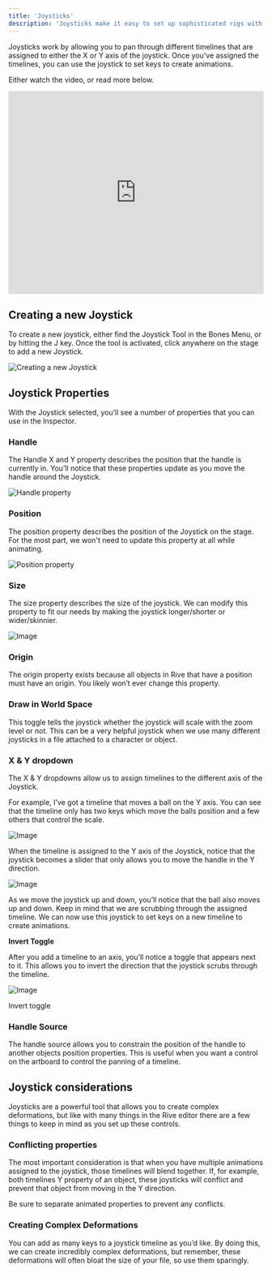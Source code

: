 ```yaml
---
title: 'Joysticks'
description: 'Joysticks make it easy to set up sophisticated rigs with simple controls. You can quickly animate body poses, eyes, mouths, hands, and more. You can even control joysticks with other joysticks.'
---
```


Joysticks work by allowing you to pan through different timelines that are assigned to either the X or Y axis of the joystick. Once you’ve assigned the timelines, you can use the joystick to set keys to create animations.

Either watch the video, or read more below.

<iframe width="100%" height="400" src="https://www.youtube.com/embed/PvZYDAUnLXE" title="YouTube video player" frameborder="0" allow="accelerometer; autoplay; clipboard-write; encrypted-media; gyroscope; picture-in-picture; web-share" referrerpolicy="strict-origin-when-cross-origin" allowfullscreen></iframe>

## Creating a new Joystick 

To create a new joystick, either find the Joystick Tool in the Bones Menu, or by hitting the J key. Once the tool is activated, click anywhere on the stage to add a new Joystick.

![Creating a new Joystick](https://ucarecdn.com/131eda33-da6f-4650-8042-3d5c766eab99/)

## Joystick Properties

With the Joystick selected, you’ll see a number of properties that you can use in the Inspector.

### Handle 

The Handle X and Y property describes the position that the handle is currently in. You’ll notice that these properties update as you move the handle around the Joystick.

![Handle property](https://ucarecdn.com/fc83a6fd-aa8d-4668-9a5d-afe202f08a9d/)

### Position

The position property describes the position of the Joystick on the stage. For the most part, we won't need to update this property at all while animating.

![Position property](https://ucarecdn.com/259da601-79ad-47ba-a09c-cab13c93fb3f/)

### Size

The size property describes the size of the joystick. We can modify this property to fit our needs by making the joystick longer/shorter or wider/skinnier.

![Image](https://ucarecdn.com/c8906db1-d22c-407a-be12-893c5c6cf8ee/)

### Origin

The origin property exists because all objects in Rive that have a position must have an origin. You likely won’t ever change this property.

### Draw in World Space

This toggle tells the joystick whether the joystick will scale with the zoom level or not. This can be a very helpful joystick when we use many different joysticks in a file attached to a character or object.

### X & Y dropdown

The X & Y dropdowns allow us to assign timelines to the different axis of the Joystick.

For example, I’ve got a timeline that moves a ball on the Y axis. You can see that the timeline only has two keys which move the balls position and a few others that control the scale.

![Image](https://ucarecdn.com/4bf3d069-7dd4-45a3-8c67-36df7c50349b/)

When the timeline is assigned to the Y axis of the Joystick, notice that the joystick becomes a slider that only allows you to move the handle in the Y direction.

![Image](https://ucarecdn.com/2eb038d5-bf5a-45ca-9407-96a1f07313c3/)

As we move the joystick up and down, you’ll notice that the ball also moves up and down. Keep in mind that we are scrubbing through the assigned timeline. We can now use this joystick to set keys on a new timeline to create animations.

**Invert Toggle**

After you add a timeline to an axis, you’ll notice a toggle that appears next to it. This allows you to invert the direction that the joystick scrubs through the timeline.

![Image](https://ucarecdn.com/8aee509a-ea30-4742-b017-d0a52a762e83/)

Invert toggle

### Handle Source

The handle source allows you to constrain the position of the handle to another objects position properties. This is useful when you want a control on the artboard to control the panning of a timeline.

## Joystick considerations

Joysticks are a powerful tool that allows you to create complex deformations, but like with many things in the Rive editor there are a few things to keep in mind as you set up these controls.

### Conflicting properties

The most important consideration is that when you have multiple animations assigned to the joystick, those timelines will blend together. If, for example, both timelines Y property of an object, these joysticks will conflict and prevent that object from moving in the Y direction.

Be sure to separate animated properties to prevent any conflicts.

### Creating Complex Deformations

You can add as many keys to a joystick timeline as you’d like. By doing this, we can create incredibly complex deformations, but remember, these deformations will often bloat the size of your file, so use them sparingly.
